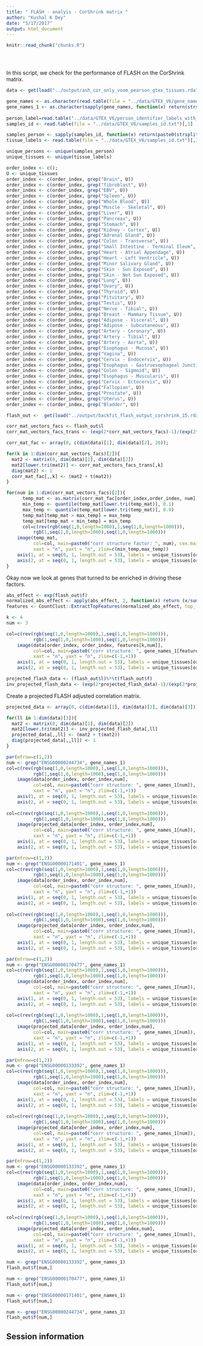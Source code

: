 ```yaml
---
title: " FLASH - analyis - CorShrink matrix "
author: "Kushal K Dey"
date: "5/17/2017"
output: html_document
---
```


<!-- The file analysis/chunks.R contains chunks that define default settings
shared across the workflowr files. -->
```r
knitr::read_chunk("chunks.R")
```

<!-- Update knitr chunk options -->
```r
```

<!-- Insert the date the file was last updated -->
```r
```

<!-- Insert the code version (Git commit SHA1) if Git repository exists and R
 package git2r is installed -->
```r
```

In this script, we check for the performance of FLASH on the CorShrink matrix.

```r
data <- get(load("../output/ash_cor_only_voom_pearson_gtex_tissues.rda"))

gene_names <- as.character(read.table(file = "../data/GTEX_V6/gene_names_GTEX_V6.txt")[,1])
gene_names_1 <- as.character(sapply(gene_names, function(x) return(strsplit(x, "[.]")[[1]][1])))
 
person_label=read.table("../data/GTEX_V6/person_identifier_labels_with_numbers.txt");
samples_id <- read.table(file = "../data/GTEX_V6/samples_id.txt")[,1]

samples_person <- sapply(samples_id, function(x) return(paste0(strsplit(as.character(x), "-")[[1]][1:2], collapse ="-")))
tissue_labels <- read.table(file = "../data/GTEX_V6/samples_id.txt")[,3]

unique_persons <- unique(samples_person)
unique_tissues <- unique(tissue_labels)
```

```r
order_index <- c();
U <- unique_tissues
order_index <- c(order_index, grep("Brain", U))
order_index <- c(order_index, grep("fibroblast", U))
order_index <- c(order_index, grep("EBV", U))
order_index <- c(order_index, grep("Spleen", U))
order_index <- c(order_index, grep("Whole Blood", U))
order_index <- c(order_index, grep("Muscle - Skeletal", U))
order_index <- c(order_index, grep("Liver", U))
order_index <- c(order_index, grep("Pancreas", U))
order_index <- c(order_index, grep("Stomach", U))
order_index <- c(order_index, grep("Kidney - Cortex", U))
order_index <- c(order_index, grep("Adrenal Gland", U))
order_index <- c(order_index, grep("Colon - Transverse", U))
order_index <- c(order_index, grep("Small Intestine - Terminal Ileum", U))
order_index <- c(order_index, grep("Heart - Atrial Appendage", U))
order_index <- c(order_index, grep("Heart - Left Ventricle", U))
order_index <- c(order_index, grep("Minor Salivary Gland", U))
order_index <- c(order_index, grep("Skin - Sun Exposed", U))
order_index <- c(order_index, grep("Skin - Not Sun Exposed", U))
order_index <- c(order_index, grep("Lung", U))
order_index <- c(order_index, grep("Ovary", U))
order_index <- c(order_index, grep("Thyroid", U))
order_index <- c(order_index, grep("Pituitary", U))
order_index <- c(order_index, grep("Testis", U))
order_index <- c(order_index, grep("Nerve - Tibial", U))
order_index <- c(order_index, grep("Breast - Mammary Tissue", U))
order_index <- c(order_index, grep("Adipose - Visceral", U))
order_index <- c(order_index, grep("Adipose - Subcutaneous", U))
order_index <- c(order_index, grep("Artery - Coronary", U))
order_index <- c(order_index, grep("Artery - Tibial", U))
order_index <- c(order_index, grep("Artery - Aorta", U))
order_index <- c(order_index, grep("Esophagus - Mucosa", U))
order_index <- c(order_index, grep("Vagina", U))
order_index <- c(order_index, grep("Cervix - Endocervix", U))
order_index <- c(order_index, grep("Esophagus - Gastroesophageal Junction", U))
order_index <- c(order_index, grep("Colon - Sigmoid", U))
order_index <- c(order_index, grep("Esophagus - Muscularis", U))
order_index <- c(order_index, grep("Cervix - Ectocervix", U))
order_index <- c(order_index, grep("Fallopian", U))
order_index <- c(order_index, grep("Prostate", U))
order_index <- c(order_index, grep("Uterus", U))
order_index <- c(order_index, grep("Bladder", U))
```


```r
flash_out <-  get(load("../output/backfit_flash_output_corshrink_15.rda"))

corr_mat_vectors_facs <- flash_out$l
corr_mat_vectors_facs_trans <- (exp(2*corr_mat_vectors_facs)-1)/(exp(2*corr_mat_vectors_facs)+1)
```


```r
corr_mat_fac <- array(0, c(dim(data)[1], dim(data)[2], 20));

for(k in 1:dim(corr_mat_vectors_facs)[2]){
  mat2 <- matrix(0, dim(data)[1], dim(data)[2])
  mat2[lower.tri(mat2)] <- corr_mat_vectors_facs_trans[,k]
  diag(mat2) <- 1
  corr_mat_fac[,,k] <- (mat2 + t(mat2))
}

for(num in 1:dim(corr_mat_vectors_facs)[2]){
      temp_mat <- as.matrix(corr_mat_fac[order_index,order_index, num])
      min_temp <- quantile(temp_mat[lower.tri(temp_mat)], 0.1)
      max_temp <- quantile(temp_mat[lower.tri(temp_mat)], 0.9)
      temp_mat[temp_mat > max_temp] = max_temp
      temp_mat[temp_mat < min_temp] = min_temp
      col=c(rev(rgb(seq(1,0,length=1000),1,seq(1,0,length=1000))),
          rgb(1,seq(1,0,length=1000),seq(1,0,length=1000)))
    image(temp_mat,
          col=col, main=paste0("corr structure factor: ", num), cex.main=2,
          xaxt = "n", yaxt = "n", zlim=c(min_temp,max_temp))
    axis(1, at = seq(0, 1, length.out = 53), labels = unique_tissues[order_index], las=2, cex.axis = 0.5)
    axis(2, at = seq(0, 1, length.out = 53), labels = unique_tissues[order_index], las=2, cex.axis = 0.5)
}

```

Okay now we look at genes that turned to be enriched in driving these factors.

```r
abs_effect <- exp(flash_out$f)
normalized_abs_effect <- apply(abs_effect, 2, function(x) return (x/sum(x)))
features <- CountClust::ExtractTopFeatures(normalized_abs_effect, top_features = 10, method = "poisson", options = "min")

```

```r
k <- 4
num <- 3

col=c(rev(rgb(seq(1,0,length=1000),1,seq(1,0,length=1000))),
          rgb(1,seq(1,0,length=1000),seq(1,0,length=1000)))
    image(data[order_index, order_index, features[k,num]],
          col=col, main=paste0("corr structure: ", gene_names_1[features[k,num]]), cex.main=2,
          xaxt = "n", yaxt = "n", zlim=c(-1,+1))
    axis(1, at = seq(0, 1, length.out = 53), labels = unique_tissues[order_index], las=2, cex.axis = 0.5)
    axis(2, at = seq(0, 1, length.out = 53), labels = unique_tissues[order_index], las=2, cex.axis = 0.5)
```
```r
projected_flash_data <- (flash_out$l)%*%t(flash_out$f)
inv_projected_flash_data <- (exp(2*projected_flash_data)-1)/(exp(2*projected_flash_data)+1)
```

Create a projected FLASH adjusted correlation matrix.

```r
projected_data <- array(0, c(dim(data)[1], dim(data)[2], dim(data)[3]));

for(ll in 1:dim(data)[3]){
  mat2 <- matrix(0, dim(data)[1], dim(data)[2])
  mat2[lower.tri(mat2)] <- inv_projected_flash_data[,ll]
  projected_data[,,ll] <- (mat2 + t(mat2))
  diag(projected_data[,,ll]) <- 1
}

```


```r
par(mfrow=c(1,2))
num <- grep("ENSG00000244734", gene_names_1)
col=c(rev(rgb(seq(1,0,length=1000),1,seq(1,0,length=1000))),
          rgb(1,seq(1,0,length=1000),seq(1,0,length=1000)))
    image(data[order_index, order_index,num],
          col=col, main=paste0("corr structure: ", gene_names_1[num]), cex.main=0.7,
          xaxt = "n", yaxt = "n", zlim=c(-1,+1))
    axis(1, at = seq(0, 1, length.out = 53), labels = unique_tissues[order_index], las=2, cex.axis = 0.5)
    axis(2, at = seq(0, 1, length.out = 53), labels = unique_tissues[order_index], las=2, cex.axis = 0.5)
    
col=c(rev(rgb(seq(1,0,length=1000),1,seq(1,0,length=1000))),
          rgb(1,seq(1,0,length=1000),seq(1,0,length=1000)))
    image(projected_data[order_index, order_index,num],
          col=col, main=paste0("corr structure: ", gene_names_1[num]), cex.main=0.7,
          xaxt = "n", yaxt = "n", zlim=c(-1,+1))
    axis(1, at = seq(0, 1, length.out = 53), labels = unique_tissues[order_index], las=2, cex.axis = 0.5)
    axis(2, at = seq(0, 1, length.out = 53), labels = unique_tissues[order_index], las=2, cex.axis = 0.5)
```



```r
par(mfrow=c(1,2))
num <- grep("ENSG00000171401", gene_names_1)
col=c(rev(rgb(seq(1,0,length=1000),1,seq(1,0,length=1000))),
          rgb(1,seq(1,0,length=1000),seq(1,0,length=1000)))
    image(data[order_index, order_index,num],
          col=col, main=paste0("corr structure: ", gene_names_1[num]), cex.main=0.7,
          xaxt = "n", yaxt = "n", zlim=c(-1,+1))
    axis(1, at = seq(0, 1, length.out = 53), labels = unique_tissues[order_index], las=2, cex.axis = 0.5)
    axis(2, at = seq(0, 1, length.out = 53), labels = unique_tissues[order_index], las=2, cex.axis = 0.5)
    
col=c(rev(rgb(seq(1,0,length=1000),1,seq(1,0,length=1000))),
          rgb(1,seq(1,0,length=1000),seq(1,0,length=1000)))
    image(projected_data[order_index, order_index,num],
          col=col, main=paste0("corr structure: ", gene_names_1[num]), cex.main=0.7,
          xaxt = "n", yaxt = "n", zlim=c(-1,+1))
    axis(1, at = seq(0, 1, length.out = 53), labels = unique_tissues[order_index], las=2, cex.axis = 0.5)
    axis(2, at = seq(0, 1, length.out = 53), labels = unique_tissues[order_index], las=2, cex.axis = 0.5)
```

```r
par(mfrow=c(1,2))
num <- grep("ENSG00000170477", gene_names_1)
col=c(rev(rgb(seq(1,0,length=1000),1,seq(1,0,length=1000))),
          rgb(1,seq(1,0,length=1000),seq(1,0,length=1000)))
    image(data[order_index, order_index,num],
          col=col, main=paste0("corr structure: ", gene_names_1[num]), cex.main=0.7,
          xaxt = "n", yaxt = "n", zlim=c(-1,+1))
    axis(1, at = seq(0, 1, length.out = 53), labels = unique_tissues[order_index], las=2, cex.axis = 0.5)
    axis(2, at = seq(0, 1, length.out = 53), labels = unique_tissues[order_index], las=2, cex.axis = 0.5)
    
col=c(rev(rgb(seq(1,0,length=1000),1,seq(1,0,length=1000))),
          rgb(1,seq(1,0,length=1000),seq(1,0,length=1000)))
    image(projected_data[order_index, order_index,num],
          col=col, main=paste0("corr structure: ", gene_names_1[num]), cex.main=0.7,
          xaxt = "n", yaxt = "n", zlim=c(-1,+1))
    axis(1, at = seq(0, 1, length.out = 53), labels = unique_tissues[order_index], las=2, cex.axis = 0.5)
    axis(2, at = seq(0, 1, length.out = 53), labels = unique_tissues[order_index], las=2, cex.axis = 0.5)
```

```r
par(mfrow=c(1,2))
num <- grep("ENSG00000133392", gene_names_1)
col=c(rev(rgb(seq(1,0,length=1000),1,seq(1,0,length=1000))),
          rgb(1,seq(1,0,length=1000),seq(1,0,length=1000)))
    image(data[order_index, order_index,num],
          col=col, main=paste0("corr structure: ", gene_names_1[num]), cex.main=0.7,
          xaxt = "n", yaxt = "n", zlim=c(-1,+1))
    axis(1, at = seq(0, 1, length.out = 53), labels = unique_tissues[order_index], las=2, cex.axis = 0.5)
    axis(2, at = seq(0, 1, length.out = 53), labels = unique_tissues[order_index], las=2, cex.axis = 0.5)
    
col=c(rev(rgb(seq(1,0,length=1000),1,seq(1,0,length=1000))),
          rgb(1,seq(1,0,length=1000),seq(1,0,length=1000)))
    image(projected_data[order_index, order_index,num],
          col=col, main=paste0("corr structure: ", gene_names_1[num]), cex.main=0.7,
          xaxt = "n", yaxt = "n", zlim=c(-1,+1))
    axis(1, at = seq(0, 1, length.out = 53), labels = unique_tissues[order_index], las=2, cex.axis = 0.5)
    axis(2, at = seq(0, 1, length.out = 53), labels = unique_tissues[order_index], las=2, cex.axis = 0.5)
```

```r
par(mfrow=c(1,2))
num <- grep("ENSG00000133392", gene_names_1)
col=c(rev(rgb(seq(1,0,length=1000),1,seq(1,0,length=1000))),
          rgb(1,seq(1,0,length=1000),seq(1,0,length=1000)))
    image(data[order_index, order_index,num],
          col=col, main=paste0("corr structure: ", gene_names_1[num]), cex.main=0.7,
          xaxt = "n", yaxt = "n", zlim=c(-1,+1))
    axis(1, at = seq(0, 1, length.out = 53), labels = unique_tissues[order_index], las=2, cex.axis = 0.5)
    axis(2, at = seq(0, 1, length.out = 53), labels = unique_tissues[order_index], las=2, cex.axis = 0.5)
    
col=c(rev(rgb(seq(1,0,length=1000),1,seq(1,0,length=1000))),
          rgb(1,seq(1,0,length=1000),seq(1,0,length=1000)))
    image(projected_data[order_index, order_index,num],
          col=col, main=paste0("corr structure: ", gene_names_1[num]), cex.main=0.7,
          xaxt = "n", yaxt = "n", zlim=c(-1,+1))
    axis(1, at = seq(0, 1, length.out = 53), labels = unique_tissues[order_index], las=2, cex.axis = 0.5)
    axis(2, at = seq(0, 1, length.out = 53), labels = unique_tissues[order_index], las=2, cex.axis = 0.5)
```

```r
num <- grep("ENSG00000133392", gene_names_1)
flash_out$f[num,]
```

```r
num <- grep("ENSG00000170477", gene_names_1)
flash_out$f[num,]
```

```r
num <- grep("ENSG00000171401", gene_names_1)
flash_out$f[num,]
```

```r
num <- grep("ENSG00000244734", gene_names_1)
flash_out$f[num,]
```

## Session information

<!-- Insert the session information into the document -->
```r
```
